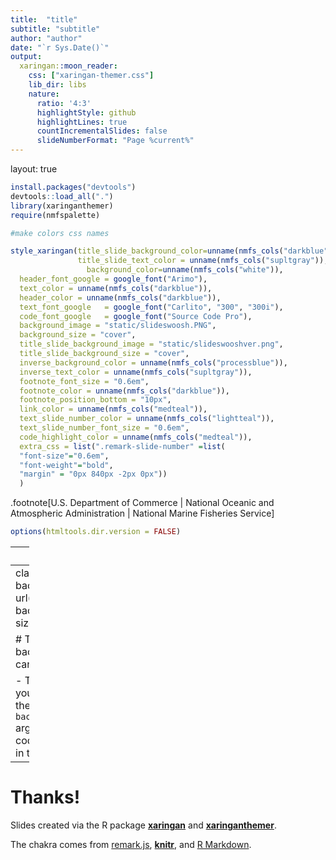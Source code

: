 ```yaml
---
title:  "title"
subtitle: "subtitle"
author: "author"
date: "`r Sys.Date()`"
output:
  xaringan::moon_reader:
    css: ["xaringan-themer.css"]
    lib_dir: libs
    nature:
      ratio: '4:3'
      highlightStyle: github
      highlightLines: true
      countIncrementalSlides: false
      slideNumberFormat: "Page %current%"
---
```


layout: true
  

```r
install.packages("devtools")
devtools::load_all(".")
library(xaringanthemer)
require(nmfspalette)

#make colors css names

style_xaringan(title_slide_background_color=unname(nmfs_cols("darkblue")),
               title_slide_text_color = unname(nmfs_cols("supltgray")),
                 background_color=unname(nmfs_cols("white")),
  header_font_google = google_font("Arimo"),
  text_color = unname(nmfs_cols("darkblue")),
  header_color = unname(nmfs_cols("darkblue")),
  text_font_google   = google_font("Carlito", "300", "300i"),
  code_font_google   = google_font("Source Code Pro"),
  background_image = "static/slideswoosh.PNG",
  background_size = "cover",
  title_slide_background_image = "static/slideswooshver.png",
  title_slide_background_size = "cover",
  inverse_background_color = unname(nmfs_cols("processblue")),
  inverse_text_color = unname(nmfs_cols("supltgray")),
  footnote_font_size = "0.6em",
  footnote_color = unname(nmfs_cols("darkblue")),
  footnote_position_bottom = "10px",
  link_color = unname(nmfs_cols("medteal")),
  text_slide_number_color = unname(nmfs_cols("lightteal")),
  text_slide_number_font_size = "0.6em",
  code_highlight_color = unname(nmfs_cols("medteal")),
  extra_css = list(".remark-slide-number" =list(
  "font-size"="0.6em",
  "font-weight"="bold",
  "margin" = "0px 840px -2px 0px"))
  )
```

.footnote[U.S. Department of Commerce | National Oceanic and Atmospheric Administration | National Marine Fisheries Service]


```r
options(htmltools.dir.version = FALSE)
```

---
# test

- some content
- a [link](http://www.google.com)

```r
r <- 2 + 2
```

---
class: middle
background-image: url("static/slideteal.png")
background-image-size: "cover"

# This is another background image you can use

- To use this image as your title slide
- replace the URL in the `background-image` argument of the first code chunk with the URL in this slide.


---
# Thanks!

Slides created via the R package [**xaringan**](https://github.com/yihui/xaringan) and [**xaringanthemer**](https://pkg.garrickadenbuie.com/xaringanthemer/articles/xaringanthemer.html).

The chakra comes from [remark.js](https://remarkjs.com), [**knitr**](https://yihui.org/knitr), and [R Markdown](https://rmarkdown.rstudio.com).
